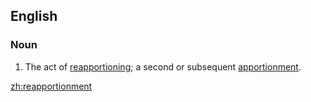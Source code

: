==English==
===Noun===
{{en-noun}}
# The act of [[reapportion]]ing; a second or subsequent [[apportionment]].

[[zh:reapportionment]]